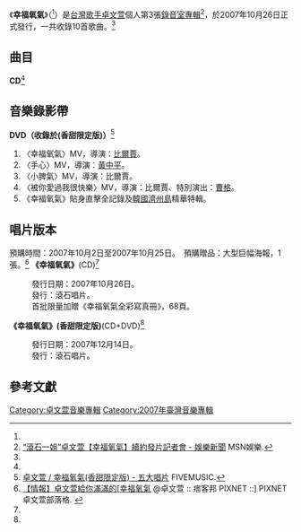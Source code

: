 {{Infobox Album
| Name  = 幸福氧氣
| Type  = 專輯
| Cover  =
| Artist  = [[卓文萱|卓文萱]]
| Released   = 2007年10月26日<ref name="fiveMusic">[http://www.5music.com.tw/CDList-C.asp?cdno=428475679020 卓文萱 / 幸福氧氣 - 五大唱片] FIVEMUSIC.{{zh-tw}}</ref>
| Recorded  = 2007年<ref name="isrc">[http://isrc.ncl.edu.tw/music_view.aspx?item=8327 卓文萱 / 幸福氧氣 - 國際標準錄音錄影資料代碼查詢系統] ISRC.{{zh-tw}}</ref>
| Genre = [[華語流行音樂|華語流行音樂]]
| Length = 41:09<ref name="isrc" />
| Label = [[滾石唱片|滾石唱片]]<ref name="isrc" />
| Producer =
| Last album = [[習慣_(卓文萱專輯)|習慣]]<br/><small>2006年</small>
| This album = '''幸福氧氣'''<br/><small>2007年</small>
| Next album = [[超級喜歡_(卓文萱專輯)|超級喜歡]]<br/><small>2008年</small>
}}
《'''幸福氧氣'''》（{{lang-en|oxygenie of happiness}}<ref name="isrc" />）是[[台灣|台灣]][[歌手|歌手]][[卓文萱|卓文萱]]個人第3張[[錄音室專輯|錄音室專輯]]<ref>[http://ent.msn.com.tw/news/content.aspx?sn=0901010710 “滾石一姐”卓文萱【幸福氧氣】續約發片記者會 - 娛樂新聞] MSN娛樂.{{zh-tw}}</ref>，於2007年10月26日正式發行，一共收錄10首歌曲。<ref name="fiveMusic"/>

==曲目==
'''CD'''<ref name="isrc" />
{{Tracklist
| title1 = 幸福氧氣
| music1 = [[鄭楠|鄭楠]]
| lyrics1 = 卓文萱
| arranger1 =  [[涂惠源|涂惠源]]
| longnote1 = 第一波主打<ref>[http://ent.msn.com.tw/news/content.aspx?sn=0801010376 滾石音樂甜心卓文萱首波主打『幸福氧氣』MV - 娛樂新聞] MSN娛樂.{{zh-tw}}</ref>
| length1 = 4:01

| title2 = 手心
| music2 = [[吳建億|吳建億]]
| lyrics2 = [[徐世珍|徐世珍]]
| arranger2 = [[洪敬堯|洪敬堯]]
| longnote2 = 
| length2 = 4:14

| title3 = 小脾氣
| music3 = [[黃洋|黃洋]]
| lyrics3 = 徐世珍<br />黃洋
| arranger3 = 黃洋
| longnote3 = 
| length3 = 4:06

| title4 = 最後，鹽對胡椒說…
| music4 = [[潘協慶|潘協慶]]
| lyrics4 = [[周耀輝|周耀輝]]
| arranger4 = [[林於賢|林於賢]]
| longnote4 = 
| length4 = 3:47

| title5 = 瘋了瘋了
| music5 = [[吳克羣|吳克羣]]
| lyrics5 = 吳克羣
| arranger5 = [[Ming_Huang|Ming Huang]]
| longnote5 = 
| length5 = 3:33

| title6 = 自從遇見你
| music6 = [[王藍茵|王藍茵]]
| lyrics6 = 王藍茵
| arranger6 = [[Mac_Chew|Mac Chew]]<br />[[周國儀|周國儀]]
| longnote6 = 
| length6 = 4:40

| title7 = 讀心術
| music7 = [[譚志華|譚志華]]
| lyrics7 = [[小寒|小寒]]
| arranger7 = [[Willie_Liu|Willie Liu]]<br />[[劉文仁|劉文仁]]
| longnote7 = 
| length7 = 4:20

| title8 = 忍心
| music8 = [[宋世堯|宋世堯]]
| lyrics8 = [[俞方|俞方]]
| arranger8 = 涂惠源
| longnote8 = 
| length8 = 4:05

| title9 = 被你愛過我很快樂
| music9 = [[曹格|曹格]]
| lyrics9 = [[鄔裕康|鄔裕康]]<br />卓文萱
| arranger9 = [[Isaac_Lim|Isaac Lim]]
| longnote9 = 
| length9 = 4:38

| title10 = 甜甜圈
| music10 = [[Negishi_Talamune|Negishi Talamune]]
| lyrics10 = [[木村KAELA|木村KAELA]]
| arranger10 = [[小安|小安]]
| longnote10 = 
| length10 = 3:45

| total_length = 41:09
}}

==音樂錄影帶==
'''DVD（收錄於(香甜限定版)）'''<ref name="fiveMusic2">[http://www.5music.com.tw/CDList-C.asp?cdno=428495678692 卓文萱 / 幸福氧氣(香甜限定版) - 五大唱片] {{Wayback|url=http://www.5music.com.tw/CDList-C.asp?cdno=428495678692 |date=20190918082853 }} FIVEMUSIC.{{zh-tw}}</ref>
#〈幸福氧氣〉MV，導演：[[比爾賈|比爾賈]]。
#〈手心〉MV，導演：[[黃中平|黃中平]]。
#〈小脾氣〉MV，導演：比爾賈。
#〈被你愛過我很快樂〉MV，導演：比爾賈、特別演出：[[曹格|曹格]]。
#《幸福氧氣》貼身直擊全記錄及[[韓國|韓國]][[濟州島|濟州島]]精華特輯。

==唱片版本==
預購時間：2007年10月2日至2007年10月25日。　預購贈品：大型巨幅海報，1張。<ref>[http://rockgenie1986.pixnet.net/blog/post/11379326 【情報】卓文萱給你滿滿的[幸福氧氣] @卓文萱 :: 痞客邦 PIXNET ::] {{Wayback|url=http://rockgenie1986.pixnet.net/blog/post/11379326 |date=20110921131310 }} PIXNET卓文萱部落格. {{zh-hant}}</ref>
{{col-begin}}
{{col-2}}
'''《幸福氧氣》'''(CD)<ref name="fiveMusic" />
:發行日期：2007年10月26日。
:發行：滾石唱片。
:首批限量加贈《幸福氧氣全彩寫真冊》，68頁。
{{col-2}}
'''《幸福氧氣》(香甜限定版)'''(CD+DVD)<ref name="fiveMusic2" />
:發行日期：2007年12月14日。
:發行：滾石唱片。
{{col-end}}

==參考文獻==
<references/>

{{卓文萱}}

[[Category:卓文萱音樂專輯|Category:卓文萱音樂專輯]]
[[Category:2007年臺灣音樂專輯|Category:2007年臺灣音樂專輯]]